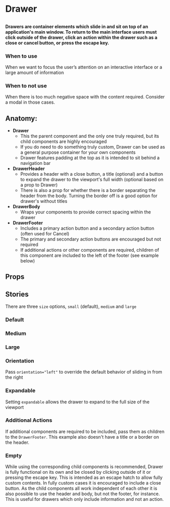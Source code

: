 
# Drawer

##

<h4>
  Drawers are container elements which slide in and sit on top of an application's main window. To return to the main interface users must click outside of the drawer, click an action within the drawer such as a close or cancel button, or press the escape key.
</h4>

### When to use 
When we want to focus the user’s attention on an interactive interface or a large amount of information

### When to not use
When there is too much negative space with the content required. Consider a modal in those cases.

## Anatomy:
* **Drawer**
    * This the parent component and the only one truly required, but its child components are highly encouraged
    * If you do need to do something truly custom, Drawer can be used as a general purpose container for your own components
    * Drawer features padding at the top as it is intended to sit behind a navigation bar
* **DrawerHeader**
    * Provides a header with a close button, a title (optional) and a button to expand the drawer to the viewport's full width (optional based on a prop to Drawer)
    * There is also a prop for whether there is a border separating the header from the body. Turning the border off is a good option for drawer's without titles
* **DrawerBody**
  * Wraps your components to provide correct spacing within the drawer
* **DrawerFooter**
  * Includes a primary action button and a secondary action button (often used for Cancel)
  * The primary and secondary action buttons are encouraged but not required
  * If additional actions or other components are required, children of this component are included to the left of the footer (see example below)

## Props 

<ArgsTable of={Drawer} />

## Stories

There are three `size` options, `small` (default), `medium` and `large`

### Default

<Canvas>
  <Story id="components-drawer--default" />
</Canvas>

### Medium

<Canvas>
  <Story id="components-drawer--medium" />
</Canvas>

### Large

<Canvas>
  <Story id="components-drawer--large" />
</Canvas>

### Orientation

Pass `orientation="left"` to override the default behavior of sliding in from the right

<Canvas>
  <Story id="components-drawer--orientation" />
</Canvas>

### Expandable

Setting `expandable` allows the drawer to expand to the full size of the viewport

<Canvas>
  <Story id="components-drawer--expandable" />
</Canvas>

### Additional Actions

If additional components are required to be included, pass them as children to the `DrawerFooter`. This example also doesn't have a title or a border on the header.

<Canvas>
  <Story id="components-drawer--additional-actions" />
</Canvas>

### Empty

While using the corresponding child components is recommended, Drawer is fully functional on its own and be closed by clicking outside of it or pressing the escape key. This is intended as an escape hatch to allow fully custom contents. In fully custom cases it is encouraged to include a close button. As the child components all work independent of each other it is also possible to use the header and body, but not the footer, for instance. This is useful for drawers which only include information and not an action.

<Canvas>
  <Story id="components-drawer--empty" />
</Canvas>
